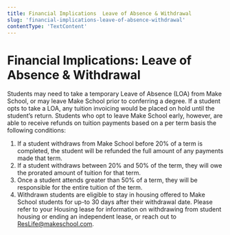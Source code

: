```yaml
---
title: Financial Implications  Leave of Absence & Withdrawal
slug: 'financial-implications-leave-of-absence-withdrawal'
contentType: 'TextContent'
---
```


# Financial Implications: Leave of Absence & Withdrawal

Students may need to take a temporary Leave of Absence (LOA) from Make School, or may leave Make
School prior to conferring a degree. If a student opts to take a LOA, any tuition invoicing would be
placed on hold until the student’s return. Students who opt to leave Make School early, however, are
able to receive refunds on tuition payments based on a per term basis the following conditions:

1. If a student withdraws from Make School before 20% of a term is completed, the student will be
   refunded the full amount of any payments made that term.
2. If a student withdraws between 20% and 50% of the term, they will owe the prorated amount of
   tuition for that term.
3. Once a student attends greater than 50% of a term, they will be responsible for the entire
   tuition of the term.
4. Withdrawn students are eligible to stay in housing offered to Make School students for up-to 30
   days after their withdrawal date. Please refer to your Housing lease for information on
   withdrawing from student housing or ending an independent lease, or reach out to
   [ResLife@makeschool.com](mailto:ResLife@makeschool.com).
